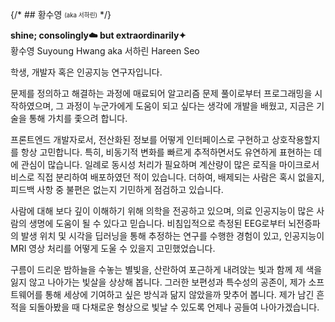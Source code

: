 {/* ## 황수영 <sub><sup className="text-muted-foreground">(aka 서하린)</sup></sub> */}

**shine; consolingly☁️ but extraordinarily<span className="font-unset">✦</span>**\
황수영 Suyoung Hwang <span className="text-[75%] text-muted-foreground">aka 서하린 Hareen Seo</span>

학생, 개발자 혹은 인공지능 연구자입니다.

문제를 정의하고 해결하는 과정에 매료되어 알고리즘 문제 풀이로부터 프로그래밍을 시작하였으며, 그 과정이 누군가에게 도움이 되고 싶다는
생각에 개발을 배웠고, 지금은 기술을 통해 가치를 좇으려 합니다.

프론트엔드 개발자로서, 전산화된 정보를 어떻게 인터페이스로 구현하고 상호작용할지를 항상 고민합니다.
특히, 비동기적 변화를 빠르게 추적하면서도 유연하게 표현하는 데에 관심이 많습니다.
일례로 동시성 처리가 필요하며 계산량이 많은 로직을 마이크로서비스로 직접 분리하여 배포하였던 적이 있습니다.
더하여, 배제되는 사람은 혹시 없을지, 피드백 사항 중 불편은 없는지 기민하게 점검하고 있습니다.

사람에 대해 보다 깊이 이해하기 위해 의학을 전공하고 있으며, 의료 인공지능이 많은 사람의 생명에 도움이 될 수
있다고 믿습니다. 비침입적으로 측정된 EEG로부터 뇌전증파의 발생 위치 및 시각을 딥러닝을 통해 추정하는 연구를
수행한 경험이 있고, 인공지능이 MRI 영상 처리를 어떻게 도울 수 있을지 고민했었습니다.

구름이 드리운 밤하늘을 수놓는 별빛을, 산란하여 포근하게 내려앉는 빛과 함께 제 색을 잃지 않고 나아가는 빛살을
상상해 봅니다. 그러한 보편성과 특수성의 공존이, 제가 소프트웨어를 통해 세상에 기여하고 싶은 방식과 닮지 않았을까 맞추어
봅니다. 제가 남긴 흔적을 되돌아봤을 때 다채로운 형상으로 빛날 수 있도록 언제나 공들여 나아가겠습니다.
